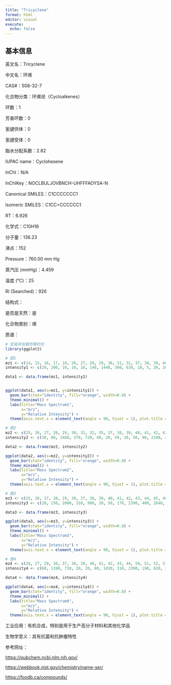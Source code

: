 ```yaml
---
title: "Tricyclene"
format: html
editor: visual
execute: 
  echo: false
---
```


## 基本信息

英文名：Tricyclene

中文名：环烯

CAS#：508-32-7

化合物分类：环烯烃（Cycloalkenes）

环数：1

芳香环数：0

氢键供体：0

氢键受体：0

脂水分配系数：2.82

IUPAC name：Cyclohexene

InChl：N/A

InChlKey：NOCLBULJOVBNCH-UHFFFAOYSA-N

Canonical SMILES：C1CCCCCCC1

Isomeric SMILES：C1CC=CCCCCC1

RT：6.926

化学式：C10H16

分子量：136.23

沸点：152

Pressure：760.00 mm Hg

蒸汽压 (mmHg)：4.459

温度 (℃)：25

RI (Searched)：926

结构式：

是否是天然：是

化合物类别：烯

质谱：

```r
# 安装并加载所需的包
library(ggplot2)

# 图1
mz1 <- c(14, 15, 16, 17, 18, 26, 27, 28, 29, 30, 31, 32, 37, 38, 39, 40, 41, 42, 43, 44, 45, 50, 51, 52, 53, 54, 55, 56, 57, 58, 61, 62, 63, 64, 65, 66, 67, 68, 69, 70, 71, 74, 75, 77, 78, 79, 80, 81, 82, 83, 85, 86, 87, 89, 91, 92, 93, 94, 95, 96, 101, 102, 103, 104, 105, 106, 107, 108, 109, 115, 116, 117, 119, 121, 122, 123, 136, 137, 138)
intensity1 <- c(20, 200, 10, 10, 10, 140, 1440, 360, 630, 10, 5, 20, 20, 200, 2240, 420, 2450, 200, 820, 20, 5, 210, 690, 290, 850, 150, 700, 50, 350, 90, 10, 70, 250, 10, 770, 680, 930, 160, 110, 240, 20, 30, 30, 2200, 950, 2470, 940, 270, 60, 10, 5, 5, 5, 60, 3140, 2700, 9999, 890, 230, 10, 5, 30, 190, 5, 1040, 280, 490, 130, 20, 60, 10, 40, 210, 2000, 200, 5, 1590, 180, 5)

data1 <- data.frame(mz1, intensity1)


ggplot(data1, aes(x=mz1, y=intensity1)) +
  geom_bar(stat="identity", fill="orange", width=0.8) + 
  theme_minimal() + 
  labs(title="Mass Spectrum1",
       x="m/z",
       y="Relative Intensity") + 
  theme(axis.text.x = element_text(angle = 90, hjust = 1), plot.title = element_text(hjust = 0.5))  

# 图2
mz2 <- c(25, 26, 27, 28, 29, 30, 31, 32, 35, 37, 38, 39, 40, 41, 42, 43, 44, 47, 49, 50, 51, 52, 53, 54, 55, 57, 58, 59, 62, 63, 64, 65, 66, 67, 68, 69, 70, 72, 74, 75, 77, 78, 79, 80, 81, 82, 86, 89, 91, 92, 93, 94, 95, 101, 103, 104, 105, 106, 107, 108, 109, 115, 117, 119, 120, 121, 122, 126, 136, 137)
intensity2 <- c(30, 80, 1480, 570, 720, 40, 20, 50, 30, 50, 90, 2340, 450, 2750, 220, 870, 10, 40, 20, 150, 640, 280, 1030, 130, 870, 320, 70, 20, 50, 260, 20, 760, 680, 950, 200, 110, 230, 80, 40, 50, 2040, 810, 2260, 830, 260, 50, 30, 130, 2270, 1930, 9999, 850, 310, 10, 150, 20, 900, 260, 470, 140, 20, 40, 60, 180, 50, 2190, 200, 30, 1480, 160)

data2 <- data.frame(mz2, intensity2)

ggplot(data2, aes(x=mz2, y=intensity2)) +
  geom_bar(stat="identity", fill="orange", width=0.8) + 
  theme_minimal() + 
  labs(title="Mass Spectrum2",
       x="m/z",
       y="Relative Intensity") + 
  theme(axis.text.x = element_text(angle = 90, hjust = 1), plot.title = element_text(hjust = 0.5))  

# 图3
mz3 <- c(25, 26, 27, 28, 29, 30, 37, 38, 39, 40, 41, 42, 43, 44, 45, 46, 49, 50, 51, 52, 53, 54, 55, 56, 57, 58, 59, 60, 61, 62, 63, 65, 66, 67, 68, 69, 70, 71, 74, 75, 76, 77, 78, 79, 80, 81, 82, 83, 84, 85, 86, 87, 90, 91, 92, 93, 94, 95, 96, 97, 101, 102, 103, 104, 105, 106, 107, 108, 109, 110, 115, 116, 117, 118, 119, 120, 121, 122, 123, 135, 136, 137, 138)
intensity3 <- c(10, 150, 2000, 310, 900, 20, 50, 170, 2390, 400, 2640, 190, 920, 30, 10, 10, 10, 190, 630, 270, 920, 140, 820, 50, 390, 90, 20, 10, 10, 70, 200, 560, 680, 810, 220, 140, 290, 40, 20, 70, 20, 1590, 690, 1850, 910, 300, 80, 10, 10, 10, 10, 10, 200, 1560, 1830, 9999, 870, 330, 30, 10, 10, 20, 110, 50, 770, 220, 520, 160, 40, 10, 40, 20, 30, 10, 150, 30, 2460, 240, 10, 20, 2060, 220, 10)

data3 <- data.frame(mz3, intensity3)

ggplot(data3, aes(x=mz3, y=intensity3)) +
  geom_bar(stat="identity", fill="orange", width=0.8) + 
  theme_minimal() + 
  labs(title="Mass Spectrum3",
       x="m/z",
       y="Relative Intensity") + 
  theme(axis.text.x = element_text(angle = 90, hjust = 1), plot.title = element_text(hjust = 0.5))  

# 图4
mz4 <- c(26, 27, 29, 30, 37, 38, 39, 40, 41, 42, 43, 44, 50, 51, 52, 53, 54, 55, 56, 57, 58, 59, 60, 61, 62, 63, 64, 65, 66, 67, 68, 69, 70, 71, 74, 75, 76, 77, 78, 79, 80, 81, 82, 83, 89, 90, 91, 92, 93, 94, 95, 96, 102, 103, 104, 105, 106, 107, 108, 109, 115, 116, 117, 118, 119, 120, 121, 122, 123, 135, 136, 137, 138)
intensity4 <- c(60, 1190, 710, 20, 20, 80, 1830, 310, 2300, 190, 820, 20, 130, 500, 240, 860, 160, 750, 50, 350, 130, 50, 10, 5, 40, 170, 50, 650, 680, 920, 200, 120, 270, 30, 20, 20, 20, 2010, 800, 2180, 840, 300, 80, 10, 50, 20, 2420, 2170, 9999, 890, 310, 20, 20, 170, 70, 1060, 280, 520, 170, 30, 60, 5, 60, 10, 200, 40, 2260, 230, 5, 10, 1720, 200, 10)

data4 <- data.frame(mz4, intensity4)

ggplot(data4, aes(x=mz4, y=intensity4)) +
  geom_bar(stat="identity", fill="orange", width=0.8) + 
  theme_minimal() + 
  labs(title="Mass Spectrum4",
       x="m/z",
       y="Relative Intensity") + 
  theme(axis.text.x = element_text(angle = 90, hjust = 1), plot.title = element_text(hjust = 0.5))  

```

工业应用：有机合成，特别是用于生产高分子材料和其他化学品

生物学意义：具有抗菌和抗肿瘤特性

参考网址：

<https://pubchem.ncbi.nlm.nih.gov/>

<https://webbook.nist.gov/chemistry/name-ser/>

<https://foodb.ca/compounds/>
